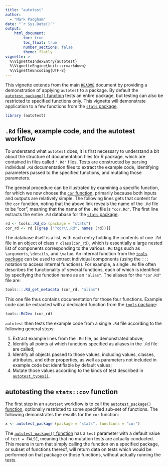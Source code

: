 ```yaml
---
title: "autotest"
author: 
  - "Mark Padgham"
date: "`r Sys.Date()`"
output: 
    html_document:
        toc: true
        toc_float: true
        number_sections: false
        theme: flatly
vignette: >
  %\VignetteIndexEntry{autotest}
  %\VignetteEngine{knitr::rmarkdown}
  %\VignetteEncoding{UTF-8}
---
```


This vignette extends from the main
[`README`](https://ropenscilabs.github.io/autotest/) document by providing
a demonstration of applying `autotest` to a package. By default the
[`autotest_package()`
function](https://ropenscilabs.github.io/autotest/reference/autotest_package.html)
tests an entire package, but testing can also be restricted to specified
functions only. This vignette will demonstrate application to a few functions
from the 
[`stats`
package](https://stat.ethz.ch/R-manual/R-devel/library/stats/html/00Index.html).

```r
library (autotest)
```


## `.Rd` files, example code, and the autotest workflow

To understand what `autotest` does, it is first necessary to understand a bit
about the structure of documentation files for R package, which are contained
in files called `".Rd"` files. Tests are constructed by parsing individual
`.Rd` documentation files to extract the example code, identifying parameters
passed to the specified functions, and mutating those parameters.

The general procedure can be illustrated by examining a specific function, for
which we now choose the [`cor`
function](https://stat.ethz.ch/R-manual/R-devel/library/stats/html/cor.html),
primarily because both inputs and outputs are relatively simple. The following
lines gets that content for the `cor` function, noting that the above link
reveals the name of the `.Rd` file to be "cor", meaning that the name of the
`.Rd` file is `"cor.Rd"`. The first line extracts the entire `.Rd` database for
the [`stats`
package](https://stat.ethz.ch/R-manual/R-devel/library/stats/html/00Index.html).

```r
rd <- tools::Rd_db (package = "stats")
cor_rd <- rd [[grep ("^cor\\.Rd", names (rd))]]
```

The database itself is a list, with each entry holding the contents of one
`.Rd` file in an object of class `r class(cor_rd)`, which is essentially
a large nested
list of components corresponding to the various `.Rd` tags such as
`\arguments`, `\details`, and `\value`. An internal function from the [`tools`
package](https://stat.ethz.ch/R-manual/R-devel/library/tools/html/00Index.html)
can be used to extract individual components (using the `:::` notation to
access internal functions). For example, a single `.Rd` file often describes
the functionality of several functions, each of which is identified by
specifying the function name as an `"alias"`. The aliases for the `"cor.Rd"`
file are:

```r
tools:::.Rd_get_metadata (cor_rd, "alias")
```

This one file thus contains documentation for those four functions. Example
code can be extracted with a dedicated function from the [`tools`
package](https://stat.ethz.ch/R-manual/R-devel/library/tools/html/00Index.html):

```r
tools::Rd2ex (cor_rd)
```

`autotest` then tests the example code from a single `.Rd` file according to
the following general steps:

1. Extract example lines from the `.Rd` file, as demonstrated above;
2. Identify all points at which functions specified as aliases in the `.Rd` file are called;
3. Identify all objects passed to those values, including values, classes,
   attributes, and other properties, as well as parameters not included in
   example code but identifiable by default values;
4. Mutate those values according to the kinds of test described in
   [`autotest_types()`](https://ropenscilabs.github.io/autotest/reference/autotest_types.html).


## autotesting the `stats::cov` function

The first step in an `autotest` workflow is to call the [`autotest_package()`
function](https://ropenscilabs.github.io/autotest/reference/autotest_package.html),
optionally restricted to some specified sub-set of functions. The following
demonstrates the results for the `cor` function:

```r
x <- autotest_package (package = "stats", functions = "cor")
```

The [`autotest_package()`
function](https://ropenscilabs.github.io/autotest/reference/autotest_package.html)
has a `test` parameter with a default value of `test = FALSE`, meaning that no
mutation tests are actually conducted. This means in turn that simply calling
the function on a specified package, or subset of functions thereof, will
return data on tests which would be performed on that package or those
functions, without actually running the tests.
